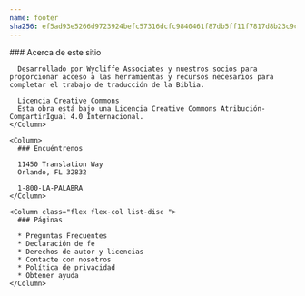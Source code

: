 ```yaml
---
name: footer
sha256: ef5ad93e5266d9723924befc57316dcfc9840461f87db5ff11f7817d8b23c9ce
---
```

<Box class="p-4 bg-[#292825] footer">
  <Grid class="container mx-auto space-x-8 text-white grid-cols-[repeat(auto-fit,_minmax(275px,1fr))]" colMinWidth="275">
    <Column>
      ### Acerca de este sitio

      Desarrollado por Wycliffe Associates y nuestros socios para proporcionar acceso a las herramientas y recursos necesarios para completar el trabajo de traducción de la Biblia.

      Licencia Creative Commons
      Esta obra está bajo una Licencia Creative Commons Atribución-CompartirIgual 4.0 Internacional.
    </Column>

    <Column>
      ### Encuéntrenos

      11450 Translation Way
      Orlando, FL 32832

      1-800-LA-PALABRA
    </Column>

    <Column class="flex flex-col list-disc ">
      ### Páginas

      * Preguntas Frecuentes
      * Declaración de fe
      * Derechos de autor y licencias
      * Contacte con nosotros
      * Política de privacidad
      * Obtener ayuda
    </Column>
  </Grid>
</Box>
